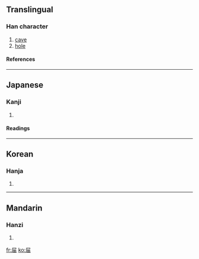 ==Translingual==
===Han character===
{{Han char|rn=44|rad=尸|as=05|sn=8|four=7726<sub>7</sub>|canj=尸田 (SW)}}
# [[cave]]
# [[hole]]
====References====
{{Han ref|kx=0301.060|dkj=07668|dj=0597.130|hdz=20969.040|uh=5C47|ud=23623|bh=CC5A|bd=52314}}
----
==Japanese==
===Kanji===
{{ja-kanji|grade=|rs=尸05}}
# {{defn|Japanese}} 
====Readings====
{{ja-readings|on=[[てん]] (ten), [[でん]] (den)|kun=[[あな]] (ana)}}
----
==Korean==
===Hanja===
{{ko-hanja|hangeul=전|rv=jeon|mr=chŏn}}
# {{defn|Korean}}
----
==Mandarin==
===Hanzi===
{{cmn-hanzi|pin=[[tián]] (tian2)|wg=t'ien<sup>2</sup>}}
# {{defn|Mandarin}}

[[fr:屇]]
[[ko:屇]]